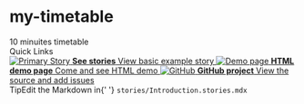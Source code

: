 
<Meta title="Example/Intro" />

<style>
  {`
    .subheading {
      --mediumdark: '#999999';
      font-weight: 900;
      font-size: 13px;
      color: #999;
      letter-spacing: 6px;
      line-height: 24px;
      text-transform: uppercase;
      margin-bottom: 12px;
      margin-top: 40px;
    }

    .link-list {
      display: grid;
      grid-template-columns: 1fr;
      grid-template-rows: 1fr 1fr;
      row-gap: 10px;
    }

    @media (min-width: 620px) {
      .link-list {
        row-gap: 20px;
        column-gap: 20px;
        grid-template-columns: 1fr 1fr;
      }
    }

    @media all and (-ms-high-contrast:none) {
    .link-list {
        display: -ms-grid;
        -ms-grid-columns: 1fr 1fr;
        -ms-grid-rows: 1fr 1fr;
      }
    }

    .link-item {
      display: block;
      padding: 20px 30px 20px 15px;
      border: 1px solid #00000010;
      border-radius: 5px;
      transition: background 150ms ease-out, border 150ms ease-out, transform 150ms ease-out;
      color: #333333;
      display: flex;
      align-items: flex-start;
    }

    .link-item:hover {
      border-color: #1EA7FD50;
      transform: translate3d(0, -3px, 0);
      box-shadow: rgba(0, 0, 0, 0.08) 0 3px 10px 0;
    }

    .link-item:active {
      border-color: #1EA7FD;
      transform: translate3d(0, 0, 0);
    }

    .link-item strong {
      font-weight: 700;
      display: block;
      margin-bottom: 2px;
    }

    .link-item img {
      height: 40px;
      width: 40px;
      margin-right: 15px;
      flex: none;
    }

    .link-item span {
      font-size: 14px;
      line-height: 20px;
    }

    .tip {
      display: inline-block;
      border-radius: 1em;
      font-size: 11px;
      line-height: 12px;
      font-weight: 700;
      background: #E7FDD8;
      color: #66BF3C;
      padding: 4px 12px;
      margin-right: 10px;
      vertical-align: top;
    }

    .tip-wrapper {
      font-size: 13px;
      line-height: 20px;
      margin-top: 40px;
      margin-bottom: 40px;
    }

    .tip-wrapper code {
      font-size: 12px;
      display: inline-block;
    }
  `}
</style>

# my-timetable

<div className="subheading">10 minuites timetable</div>

<Story id="example-timetable--timelines" />


<div className="subheading">Quick Links</div>

<div className="link-list">
  
  <a className="link-item" href="?path=/docs/example-timetable--timelines" target="_blank">
    <img src={Colors} alt="Primary Story" />
    <span>
      <strong>See stories</strong>
      View basic example story
    </span>
  </a>

  <a className="link-item" href="https://youjung-hong.github.io/my-timetable/" target="_blank">
    <img src={Code} alt="Demo page" />
    <span>
      <strong>HTML demo page</strong>
      Come and see HTML demo
    </span>
  </a>
  
  <a className="link-item" href="https://github.com/youjung-hong/my-timetable" target="_blank">
    <img src={GitHub} alt="GitHub" />
    <span>
      <strong>GitHub project</strong>
      View the source and add issues
    </span>
  </a>
</div>

<div className="tip-wrapper">
  <span className="tip">Tip</span>Edit the Markdown in{' '} 
  <code>stories/Introduction.stories.mdx</code>
</div>


